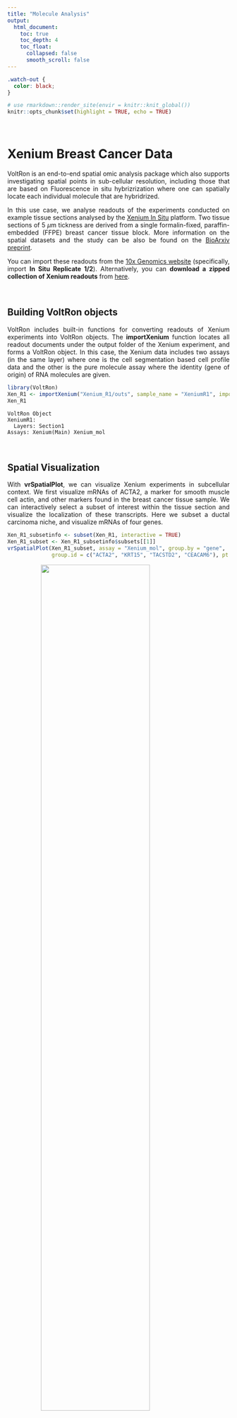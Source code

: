 ```yaml
---
title: "Molecule Analysis"
output: 
  html_document:
    toc: true
    toc_depth: 4
    toc_float:
      collapsed: false
      smooth_scroll: false
---
```


<style>
.title{
  display: none;
}
body {
  text-align: justify
}
.center {
  display: block;
  margin-left: auto;
  margin-right: auto;
}
table, th, td {
  border-collapse: collapse;
  align-self: center;
  padding-right: 10px;
  padding-left: 10px;
}
</style>

```css
.watch-out {
  color: black;
}
```

```r
# use rmarkdown::render_site(envir = knitr::knit_global())
knitr::opts_chunk$set(highlight = TRUE, echo = TRUE)
```

<br>

# Xenium Breast Cancer Data

VoltRon is an end-to-end spatial omic analysis package which also supports investigating spatial points in sub-cellular resolution, including those that are based on Fluorescence in situ hybrizrization where one can spatially locate each individual molecule that are hybridrized. 

In this use case, we analyse readouts of the experiments conducted on example tissue sections analysed by the [Xenium In Situ](https://www.10xgenomics.com/platforms/xenium) platform. Two tissue sections of 5 $\mu$m tickness are derived from a single formalin-fixed, paraffin-embedded (FFPE) breast cancer tissue block. More information on the spatial datasets and the study can be also be found on the [BioArxiv preprint](https://www.biorxiv.org/content/10.1101/2022.10.06.510405v1).
 
You can import these readouts from the [10x Genomics website](https://www.10xgenomics.com/products/xenium-in-situ/preview-dataset-human-breast) (specifically, import **In Situ Replicate 1/2**). Alternatively, you can **download a zipped collection of Xenium readouts** from [here](https://bimsbstatic.mdc-berlin.de/landthaler/VoltRon/SpatialDataAlignment/Xenium_vs_Visium/10X_Xenium_Visium.zip). 

<br>

## Building VoltRon objects

VoltRon includes built-in functions for converting readouts of Xenium experiments into VoltRon objects. The **importXenium** function locates all readout documents under the output folder of the Xenium experiment, and forms a VoltRon object. In this case, the Xenium data includes two assays (in the same layer) where one is the cell segmentation based cell profile data and the other is the pure molecule assay where the identity (gene of origin) of RNA molecules are given.

```r
library(VoltRon)
Xen_R1 <- importXenium("Xenium_R1/outs", sample_name = "XeniumR1", import_molecules = TRUE)
Xen_R1
```

```
VoltRon Object 
XeniumR1: 
  Layers: Section1 
Assays: Xenium(Main) Xenium_mol 
```

<br>

## Spatial Visualization

With **vrSpatialPlot**, we can visualize Xenium experiments in subcellular context. We first visualize mRNAs of ACTA2, a marker for smooth muscle cell actin, and other markers found in the breast cancer tissue sample. We can interactively select a subset of interest within the tissue section and visualize the localization of these transcripts. Here we subset a ductal carcinoma niche, and visualize mRNAs of four genes. 

```r
Xen_R1_subsetinfo <- subset(Xen_R1, interactive = TRUE)
Xen_R1_subset <- Xen_R1_subsetinfo$subsets[[1]]
vrSpatialPlot(Xen_R1_subset, assay = "Xenium_mol", group.by = "gene",
              group.id = c("ACTA2", "KRT15", "TACSTD2", "CEACAM6"), pt.size = 0.2, legend.pt.size = 5)
```

<img width="70%" height="70%" src="https://bimsbstatic.mdc-berlin.de/landthaler/VoltRon/Package/images/cellspot_transcripts_visualize.png" class="center">

<br>

We can use the **n.tile** argument to divide the count of selected group.ids (e.g. genes here) into hexagonal bins. We will use this arguement to divide the x and y-axis into 100 tiles and aggregate transcript counts from select **group.id**

```r
vrSpatialPlot(Xen_R1_subset, assay = "Xenium_mol", group.by = "gene", group.id = "ACTA2",
              legend.pt.size = 5, n.tile = 100, background = "black")
```

<img width="70%" height="70%" src="https://bimsbstatic.mdc-berlin.de/landthaler/VoltRon/Package/images/cellspot_transcripts_visualize_bins.png" class="center">

<br>

# Xenium COVID-19 Data

VoltRon is capable of analyzing molecule-level subcellular datasets independent of single cells, and specifically those that may also found outside of these cells. To demonstrate how VoltRon investigates extra-cellular molecules, we will make use of another Xenium in situ dataset where custom Xenium probes designed to hybridize distinct open reading frames of SARS-COV-2 virus molecules. These subcellular entities which then can be detected both within and outside of cells which allows to understand proliferation mechanics of the virus across the tissue.

In this use case, we analyse readouts of **eight tissue micro array (TMA) tissue sections** that were fitted into the scan area of a slide loaded on a Xenium in situ instrument. These sections were cut from **control and COVID-19 lung tissues** of donors categorized based on disease durations (acute and prolonged). See [GSE190732](https://www.ncbi.nlm.nih.gov/geo/query/acc.cgi?acc=GSE190732) for more information.

<br>

## Single Cells and Molecules

Let us first analyze the Xenium data in single cell level and also visualize molecular data.

<br>

## Automated H&E Registration

VoltRon can analyze and also integrate information from distinct spatial data types such as images, annotations (as regions of interests, i.e. ROIs) and molecules independently. Using such advanced utilities, we can make use of histological information and generate new metadata level information for molecule datasets.

We will first import both histological images and manual annotations using the **importImageData** function which accepts both images to generate tile/pixel level datasets but also allows one to import either a list of segments or [GeoJSON](https://geojson.org/) objects for create ROI-level datasets as separate assays in a single VoltRon layer. The .geojson file was generated using [QuPath](https://qupath.github.io/) on the same section H&E image of one Xenium section with the acute COVID-19 case. We also have to flip the coordinates of ROI annotations also for they were directly imported from QuPath which incorporates a reverse coordinate system on the y-axis.

Once imported, the resulting VoltRon object will have two assays in a single layer, one for tile dataset of the H&E image and the other for ROI based annotations of again the same image.

```r
# get image
imgdata <- importImageData("acutecase3_HE.jpg", 
                           segments = "data/Xenium/acutecase3_membrane.geojson", 
                           sample_name = "acute case 1 (HE)")
imgdata <- flipCoordinates(imgdata, assay = "ROIAnnotation")
imgdata
```

```
VoltRon Object 
acute case 1 (HE): 
  Layers: Section1 
Assays: ImageData(Main) ROIAnnotation 
```

By visualizing these annotations interactively, we can see that the ROIs point to the hyaline membranes. Here, we likely find extra-cellular SARS-COV-2 molecules mostly outside of any single cell.

```r
vrSpatialPlot(imgdata, assay = "ROIAnnotation", group.by = "Sample", 
              alpha = 0.7, interactive = TRUE)
```

<img width="60%" height="60%" src="https://bimsbstatic.mdc-berlin.de/landthaler/VoltRon/Package/images/molecule_Covid_HE_zoom.png" class="center">

<br>

We now register the H&E image and annotations to the DAPI image of Xenium section using the **registerSpatialData** function. See [Spatial Data Alignment](registration.html) tutorial for more information. In their original 

```r
vr2_subset <- modulateImage(vr2_subset, brightness = 300, channel = "DAPI")
xen_reg <- registerSpatialData(object_list = list(vr2_subset, imgdata))
imgdata_reg <- xen_reg$registered_spat[[2]]
```

<img width="90%" height="90%" src="https://bimsbstatic.mdc-berlin.de/landthaler/VoltRon/Package/images/molecule_HE_registration.png" class="center">

<br>

Once registered, we can isolate the registered H&E data and use it further analysis. We can transfer images and their channels across assays of one or multiple VoltRon objects. Here, we save the registered image of the H&E data as an additional channel of Xenium section of the acuse case 1 sample with molecule data.

```r
vrImages(vr2_merged[["Assay8"]], name = "main", channel = "H&E") <- vrImages(imgdata_reg, assay = "Assay1", name = "image_1_reg")
```

<br>

You can also add the VoltRon object of H&E data as an additional assay of the Xenium section such that one layer includes cell, molecules, ROI Annotations and images in the same time. Specifically, we add the ROI annotation to the Xenium VoltRon object using the **addAssay** function where we choose the destination sample/block and the layer of the assay. 

```r
vr2_merged <- addAssay(vr2_merged,
                       assay = imgdata_reg[["Assay2"]],
                       metadata = Metadata(imgdata_reg, assay = "ROIAnnotation"),
                       assay_name = "ROIAnnotation",
                       sample = "acute case 1", layer = "Section1")
vr2_merged
```

```
VoltRon Object 
prolonged case 4: 
  Layers: Section1 
acute case 3: 
  Layers: Section1 
control case 2: 
  Layers: Section1 
acute case 1: 
  Layers: Section1 
acute case 2: 
  Layers: Section1 
... 
There are 8 samples in total 
Assays: Xenium(Main) Xenium_mol ROIAnnotation 
```

<br>

Now we can transfer ROI annotations as additional metadata features of the molecule assay. We will refer the new metadata column as "Region" which will indicate if the molecule is within any annotated ROI in the same layer.

```r
# make a new metadata column for ROIAnnotation assay using names
vrMainAssay(vr2_merged) <- "ROIAnnotation"
vr2_merged$Region <- vrSpatialPoints(vr2_merged)

# set the spatial coordinate system of ROI Annotations assay
vrMainImage(vr2_merged[["Assay17"]]) <- "image_1_reg"

# transfer ROI annotations to molecules
vr2_merged <- transferData(object = vr2_merged, from = "Assay17", to = "Assay8", features = "Region")

# Metadata of molecules
Metadata(vr2_merged, assay = "Xenium_mol")
```

<div><pre><code style="font-size: 11px;">                            id assay_id overlaps_nucleus   gene       qv      Assay    Layer       Sample    Region
                        &lt;char&gt;   &lt;char&gt;            &lt;int&gt; &lt;char&gt;    &lt;num&gt;     &lt;char&gt;   &lt;char&gt;       &lt;char&gt;    &lt;char&gt;
     1: 281651070371256_cb791e   Assay8                0   ENAH 40.00000 Xenium_mol Section1 acute case 1 undefined
     2: 281651070371258_cb791e   Assay8                1  CD274 40.00000 Xenium_mol Section1 acute case 1 undefined
     3: 281651070372515_cb791e   Assay8                0  CD163 40.00000 Xenium_mol Section1 acute case 1 undefined
     4: 281651070374059_cb791e   Assay8                1   CTSL 33.97290 Xenium_mol Section1 acute case 1 undefined
     5: 281651070374411_cb791e   Assay8                0    C1S 40.00000 Xenium_mol Section1 acute case 1 undefined
    ---                                                                                                            
785787: 281874408669584_cb791e   Assay8                0  SFRP2 40.00000 Xenium_mol Section1 acute case 1 undefined
785788: 281874408671410_cb791e   Assay8                0   S2_N 40.00000 Xenium_mol Section1 acute case 1 undefined
785789: 281874408672438_cb791e   Assay8                0 S100A8 40.00000 Xenium_mol Section1 acute case 1 undefined
785790: 281874408673446_cb791e   Assay8                0  TIMP1 29.86642 Xenium_mol Section1 acute case 1 undefined
785791: 281874408673882_cb791e   Assay8                0   S2_N 40.00000 Xenium_mol Section1 acute case 1 undefined</code></pre></div>
<br>
